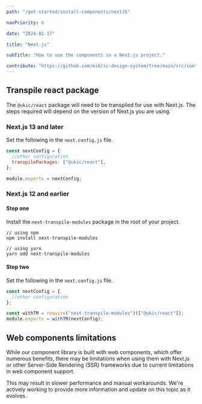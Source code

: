 ```yaml
---
path: "/get-started/install-components/nextJS"

navPriority: 8

date: "2024-01-17"

title: "Next.js"

subTitle: "How to use the components in a Next.js project."

contribute: "https://github.com/mi6/ic-design-system/tree/main/src/content/structured/get-started/nextJS.mdx"
---
```


## Transpile react package

The `@ukic/react` package will need to be transpiled for use with Next.js. The steps required will depend on the version of Next.js you are using.

### Next.js 13 and later

Set the following in the `next.config.js` file.

```jsx
const nextConfig = {
  //other configuration
  transpilePackages: ["@ukic/react"],
};

module.exports = nextConfig;
```

### Next.js 12 and earlier

#### Step one

Install the `next-transpile-modules` package in the root of your project.

```shell
// using npm
npm install next-transpile-modules

// using yarn
yarn add next-transpile-modules
```

#### Step two

Set the following in the `next.config.js` file.

```jsx
const nextConfig = {
  //other configuration
};

const withTM = require("next-transpile-modules")(["@ukic/react"]);
module.exports = withTM(nextConfig);
```

## Web components limitations

While our component library is built with web components, which offer numerous benefits, there may be limitations when using them with Next.js or other Server-Side Rendering (SSR) frameworks due to current limitations in web component support.

This may result in slower performance and manual workarounds. We're actively working to provide more information and update on this topic as it evolves.
